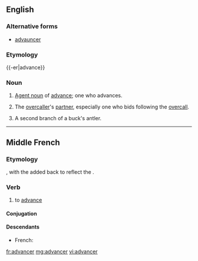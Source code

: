 ==English==

===Alternative forms===
* [[advauncer]] {{qualifier|obsolete}}

===Etymology===
{{-er|advance}}

===Noun===
{{en-noun}}

# [[agent noun|Agent noun]] of [[advance]]; one who advances.
# {{bridge}} The [[overcaller]]'s [[partner]], especially one who bids following the [[overcall]].
# A second branch of a buck's antler.
#: {{rfquotek|Howell}}

----

==Middle French==

===Etymology===
{{etyl|fro|frm}} {{term|avancer|lang=fro}}, with the {{term||d}} added back to reflect the {{etyl|la|frm}}.

===Verb===
{{head|frm|verb}}

# to [[advance]] {{gloss|to move forwards}}

====Conjugation====
{{frm-conj-cer|advan}}

====Descendants====
* French: {{l/fr|avancer}}

[[fr:advancer]]
[[mg:advancer]]
[[vi:advancer]]